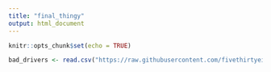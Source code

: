 ```yaml
---
title: "final_thingy"
output: html_document
---
```


```r
knitr::opts_chunk$set(echo = TRUE)
```

```r
bad_drivers <- read.csv("https://raw.githubusercontent.com/fivethirtyeight/data/master/bad-drivers/bad-drivers.csv")
```

